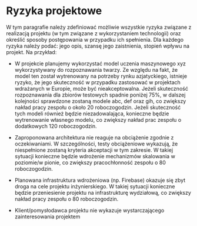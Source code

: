 # Ryzyka projektowe

W tym paragrafie należy zdefiniować możliwie wszystkie ryzyka związane z realizacją projektu (w tym 
związane z wykorzystaniem technologii) oraz określić sposoby postępowania w przypadku ich 
spełnienia. Dla każdego ryzyka należy podać: jego opis, szansę jego zaistnienia, stopień wpływu na 
projekt. Na przykład: 

- W projekcie planujemy wykorzystać model uczenia maszynowego xyz wykorzystywany do 
rozpoznawania twarzy. Ze względu na fakt, że model ten został wytrenowany na potrzeby 
rynku azjatyckiego, istnieje ryzyko, że jego skuteczność w przypadku zastosować w projektach 
wdrażanych w Europie, może być nieakceptowalna. Jeżeli skuteczność rozpoznawania dla 
zbiorów testowych spadnie poniżej 75%, w dalszej kolejności sprawdzone zostaną modele abc, 
def oraz gih, co zwiększy nakład pracy zespołu o około 20 roboczogodzin. Jeżeli skuteczność 
tych modeli również będzie niezadowalająca, konieczne będzie wytrenowanie własnego 
modelu, co zwiększy nakład prac zespołu o dodatkowych 120 roboczogodzin. 

- Zaproponowana architektura nie reaguje na obciążenie zgodnie z oczekiwaniami. W 
szczególności, testy obciążeniowe wykazują, że niespełnione zostaną kryteria akceptacji w tym 
zakresie. W takiej sytuacji konieczne będzie wdrożenie mechanizmów skalowania w 
poziomie/w pionie, co zwiększy pracochłonność zespołu o 80 roboczogodzin. 

- Planowana infrastruktura wdrożeniowa (np. Firebase) okazuje się zbyt droga na cele projektu 
inżynierskiego. W takiej sytuacji konieczne będzie przeniesienie projektu na infrastrukturę 
wydziałową, co zwiększy nakład pracy zespołu o 80 roboczogodzin. 

- Klient/pomysłodawca projektu nie wykazuje wystarczającego zainteresowania projektem 